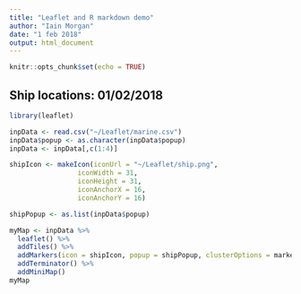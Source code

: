---
title: "Leaflet and R markdown demo"
author: "Iain Morgan"
date: "1 feb 2018"
output: html_document
---

```{r setup, include=FALSE}
knitr::opts_chunk$set(echo = TRUE)
```

## Ship locations: 01/02/2018

```{r, echo=FALSE, warning=FALSE, message=FALSE}
library(leaflet)

inpData <- read.csv("~/Leaflet/marine.csv") 
inpData$popup <- as.character(inpData$popup)
inpData <- inpData[,c(1:4)]

shipIcon <- makeIcon(iconUrl = "~/Leaflet/ship.png", 
                 iconWidth = 31, 
                 iconHeight = 31, 
                 iconAnchorX = 16, 
                 iconAnchorY = 16)

shipPopup <- as.list(inpData$popup)

myMap <- inpData %>% 
  leaflet() %>%
  addTiles() %>%
  addMarkers(icon = shipIcon, popup = shipPopup, clusterOptions = markerClusterOptions) %>%
  addTerminator() %>%
  addMiniMap()
myMap
```

